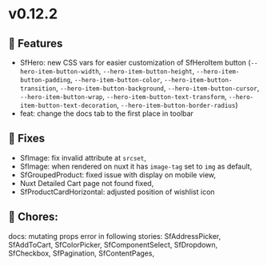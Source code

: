 
<Meta title="Releases/v0.12.x - Latest/v0.12.2 - Latest/Change log" />

# v0.12.2

## 🚀 Features

- SfHero: new CSS vars for easier customization of SfHeroItem button (`--hero-item-button-width`, `--hero-item-button-height`, 
`--hero-item-button-padding`, `--hero-item-button-color`, `--hero-item-button-transition`, `--hero-item-button-background`, 
`--hero-item-button-cursor`, `--hero-item-button-wrap`, `--hero-item-button-text-transform`, `--hero-item-button-text-decoration`, 
`--hero-item-button-border-radius`)
- feat: change the docs tab to the first place in toolbar


## 🐛 Fixes

- SfImage: fix invalid attribute at `srcset`,
- SfImage: when rendered on nuxt it has `image-tag` set to `img` as default, 
- SfGroupedProduct: fixed issue with display on mobile view,
- Nuxt Detailed Cart page not found fixed,
- SfProductCardHorizontal: adjusted position of wishlist icon

## 🧹 Chores:

docs: mutating props error in following stories: SfAddressPicker, SfAddToCart, SfColorPicker, SfComponentSelect, SfDropdown, SfCheckbox, SfPagination, SfContentPages,